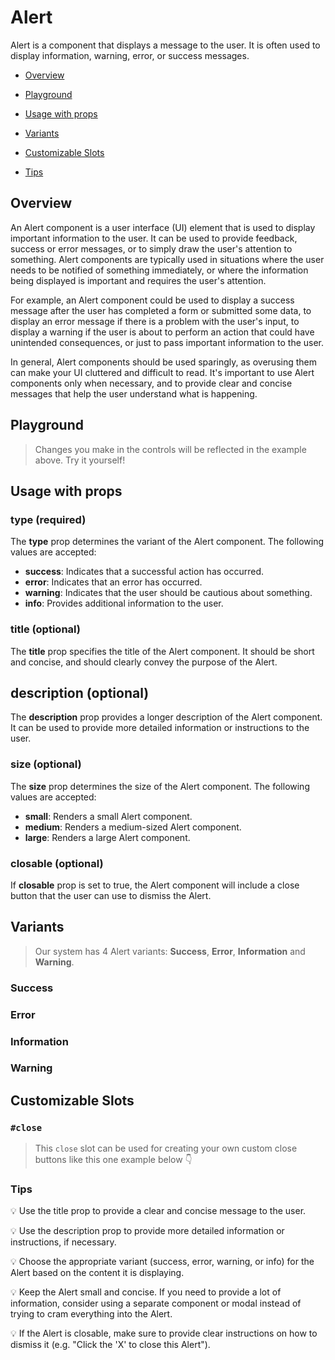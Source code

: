 

<Meta of={AlertStories} />

# Alert

Alert is a component that displays a message to the user. It is often used to display information, warning, error, or success messages.

- [Overview](#overview)

- [Playground](#playground)

- [Usage with props](#usage)

- [Variants](#variants)

- [Customizable Slots](#customizable-slots)

- [Tips](#tips)

## Overview <a id="overview" />

An Alert component is a user interface (UI) element that is used to display important information to the user. It can be used to provide feedback, success or error messages, or to simply draw the user's attention to something. Alert components are typically used in situations where the user needs to be notified of something immediately, or where the information being displayed is important and requires the user's attention.

For example, an Alert component could be used to display a success message after the user has completed a form or submitted some data, to display an error message if there is a problem with the user's input, to display a warning if the user is about to perform an action that could have unintended consequences, or just to pass important information to the user.

In general, Alert components should be used sparingly, as overusing them can make your UI cluttered and difficult to read. It's important to use Alert components only when necessary, and to provide clear and concise messages that help the user understand what is happening.

<Canvas>
  <Story of={AlertStories.Overview} />
</Canvas>

## Playground <a id="playground" />

> Changes you make in the controls will be reflected in the example above. Try it yourself!

<Controls of={AlertStories.Overview} exclude={/^(click|close|on.*)$/} />

## Usage with props <a id="usage" />

### type (required)

The **type** prop determines the variant of the Alert component. The following values are accepted:

- **success**: Indicates that a successful action has occurred.
- **error**: Indicates that an error has occurred.
- **warning**: Indicates that the user should be cautious about something.
- **info**: Provides additional information to the user.

### title (optional)

The **title** prop specifies the title of the Alert component. It should be short and concise, and should clearly convey the purpose of the Alert.

## description (optional)

The **description** prop provides a longer description of the Alert component. It can be used to provide more detailed information or instructions to the user.

### size (optional)

The **size** prop determines the size of the Alert component. The following values are accepted:

- **small**: Renders a small Alert component.
- **medium**: Renders a medium-sized Alert component.
- **large**: Renders a large Alert component.

### closable (optional)

If **closable** prop is set to true, the Alert component will include a close button that the user can use to dismiss the Alert.

## Variants <a id="variants" />

> Our system has 4 Alert variants: **Success**, **Error**, **Information** and **Warning**.

### Success

<Canvas>
  <Story of={AlertStories.Success} />
</Canvas>

### Error

<Canvas>
  <Story of={AlertStories.Error} />
</Canvas>

### Information

<Canvas>
  <Story of={AlertStories.Information} />
</Canvas>

### Warning

<Canvas>
  <Story of={AlertStories.Warning} />
</Canvas>

## Customizable Slots <a id="customizable-slots" />

### `#close`

> This `close` slot can be used for creating your own custom close buttons like this one example below 👇

<Canvas>
  <Story of={AlertStories.CustomCloseButton} />
</Canvas>

### Tips <a id="tips" />

💡 Use the title prop to provide a clear and concise message to the user.

💡 Use the description prop to provide more detailed information or instructions, if necessary.

💡 Choose the appropriate variant (success, error, warning, or info) for the Alert based on the content it is displaying.

💡 Keep the Alert small and concise. If you need to provide a lot of information, consider using a separate component or modal instead of trying to cram everything into the Alert.

💡 If the Alert is closable, make sure to provide clear instructions on how to dismiss it (e.g. "Click the 'X' to close this Alert").
